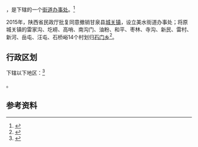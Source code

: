 {{中国乡级行政区|61/06/27/100/000}}

'''{{PAGENAMEBASE}}'''，是{{PRC admin/fullname|61/06/27/100/000|3}}下辖的一个[[街道办事处|街道办事处]]。<ref>{{PRC admin/ref sgc|{{PRC admin/parent|61/06/27/100/000}}}}</ref>

2015年，陕西省民政厅批复同意撤销甘泉县[[城关镇_(甘泉县)|城关镇]]，设立美水街道办事处；将原城关镇的雷家沟、圪崂、高哨、南沟门、油粉、和平、枣林、寺沟、新民、雷村、新河、岳屯、汪屯、石桥峪14个村划归[[石门乡_(甘泉县)|石门乡]]<ref>{{Cite web |url=http://news.xinhuanet.com/local/2015-06/28/c_127959075.htm |title=陕西省民政厅关于陕西省乡镇行政区划调整的公告 |accessdate=2017-09-14 |archive-date=2017-09-13 |archive-url=https://web.archive.org/web/20170913183916/http://news.xinhuanet.com/local/2015-06/28/c_127959075.htm |dead-url=no }}</ref>。

== 行政区划 ==

{{PAGENAMEBASE}}下辖以下地区：<ref>{{PRC admin/ref sgc|61/06/27/100/000}}</ref>

{{PRC admin/children|61/06/27/100/000}}。

== 参考资料 ==

{{reflist}}

{{行政区划小作品}}
{{PRC admin/navcat|61/06/27/100/000}}